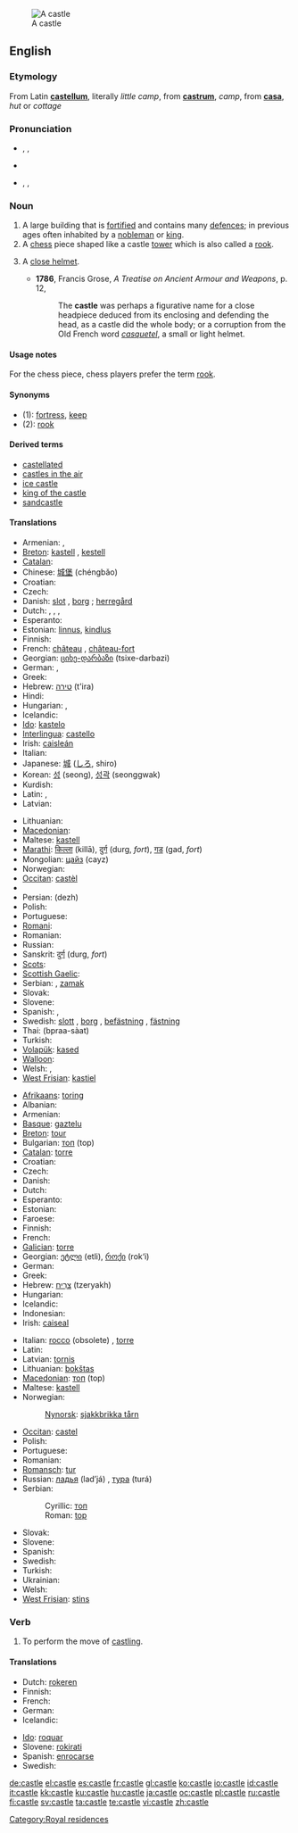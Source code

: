 [[Image:Burg Hohenzollern ak.jpg|thumb|A castle]]
==English==
{{wikipedia}}

===Etymology===
From Latin '''[[castellum]]''', literally ''little camp'', from '''[[castrum]]''', ''camp'', from '''[[casa]]''', ''hut'' or ''cottage''

===Pronunciation===
* {{enPR|käs'(ə)l}}, {{IPA|/ˈkɑːs(ə)l/}}, {{SAMPA|/"kA:s(@)l/}}
* {{audio|En-us-castle.ogg|Audio (US)}}
*: {{rhymes|ɑːs(ə)l}}
* {{enPR|kăs'(ə)l}}, {{IPA|/ˈkæs(ə)l/}}, {{SAMPA|/"k{s(@)l/}}
*: {{rhymes|æs(ə)l}}

===Noun===
{{en-noun}}

# A large building that is [[fortified]] and contains many [[defence]]s; in previous ages often inhabited by a [[nobleman]] or [[king]].
# A [[chess]] piece shaped like a castle [[tower]] which is also called a [[rook]].
# {{obsolete}} A [[close helmet]].
#* '''1786''', Francis Grose, ''A Treatise on Ancient Armour and Weapons'', p. 12,
#*: The '''castle''' was perhaps a figurative name for a close headpiece deduced from its enclosing and defending the head, as a castle did the whole body; or a corruption from the Old French word ''[[casquetel]]'', a small or light helmet.

====Usage notes====
For the chess piece, chess players prefer the term [[rook]].

====Synonyms====
* (1): [[fortress]], [[keep]]
* (2): [[rook]]

====Derived terms====
* [[castellated]]
* [[castles in the air]]
* [[ice castle]]
* [[king of the castle]]
* [[sandcastle]]

====Translations====
{{trans-top|fortified building}}
* Armenian: {{t-|hy|ամրոց|tr=amroc'|sc=Armn|xs=Armenian}}, {{t-|hy|դղյակ|tr=dġyak|sc=Armn|xs=Armenian}}
* [[Breton]]: [[kastell]] {{m}}, [[kestell]]
* [[Catalan]]: {{t+|ca|castell|m}}
* Chinese: [[城堡]] (chéngbǎo)
* Croatian: {{t-|hr|dvorac|m}}
* Czech: {{t+|cs|hrad|m}}
* Danish: [[slot]] {{n}}, [[borg]] {{c}}; [[herregård]] {{c}}
* Dutch: {{t+|nl|kasteel|n}}, {{t+|nl|fort|n}}, {{t-|nl|burcht|f}}, {{t+|nl|slot|n}}
* Esperanto: {{t-|eo|kastelo|xs=Esperanto}}
* Estonian: [[linnus]], [[kindlus]]
* Finnish: {{t+|fi|linna}}
* French: [[château]] {{m}}, [[château-fort]] {{m}}
* Georgian: [[ციხე-დარბაზი]] (tsixe-darbazi)
* German: {{t+|de|Burg|f}}, {{t+|de|Festung|f}}
* Greek: {{t+|el|κάστρο|n|tr=kástro|sc=Grek}}
* Hebrew: [[טירה]] (t'ira) {{f}}
* Hindi: {{t-|hi|क़िला|tr=qila|sc=Deva|xs=Hindi}}
* Hungarian: {{t+|hu|vár}}, {{t+|hu|kastély}}
* Icelandic: {{t+|is|kastali|m}}
* [[Ido]]: [[kastelo]]
* [[Interlingua]]: [[castello]]
* Irish: [[caisleán]] {{m}}
* Italian: {{t+|it|castello|m}}
* Japanese: [[城]] ([[しろ]], shiro)
* Korean: [[성]] (seong), [[성곽]] (seonggwak)
* Kurdish: {{ku-Arab|[[قه‌ڵا]]}}
* Latin: {{t+|la|castellum|n}}, {{t+|la|castrum|n}}
* Latvian: {{t-|lv|pils|f|xs=Latvian}}
{{trans-mid}}
* Lithuanian: {{t-|lt|pilis|xs=Lithuanian}}
* [[Macedonian]]: {{t-|mk|замок|m|tr=zámok|sc=Cyrl|xs=Macedonian}}
* Maltese: [[kastell]] {{m}}
* [[Marathi]]: [[किल्ला]] (killā), [[दुर्ग]] (durg, ''fort''), [[गड]] (gad, ''fort'')
* Mongolian: [[цайз]] (cayz) {{n}}
* Norwegian: {{t-|no|borg}}
* [[Occitan]]: [[castèl]] {{m}}
* {{trreq|Old English}}
* Persian: {{fa-Arab|[[دژ]]}} (dezh)
* Polish: {{t+|pl|zamek|m}}
* Portuguese: {{t+|pt|castelo|m}}
* [[Romani]]: {{tø|rom|dyiz|f|xs=Romani}}
* Romanian: {{t-|ro|castel|n}}
* Russian: {{t+|ru|замок|m|alt=за́мок|tr=zámok|sc=Cyrl}}
* Sanskrit: [[दुर्ग]] (durg, ''fort'')
* [[Scots]]: {{tø|sco|castle|xs=Scots}}
* [[Scottish Gaelic]]: {{t-|gd|caisteal|m|xs=Scottish Gaelic}}
* Serbian: {{t|sr|замaк|m|sc=Cyrl}}, [[zamak]] {{m}}
* Slovak: {{t-|sk|hrad|m}}
* Slovene: {{t+|sl|grad|m}}
* Spanish: {{t+|es|castillo|m}}, {{t-|es|castro|m}}
* Swedish: [[slott]] {{n}}, [[borg]] {{c}}, [[befästning]] {{c}}, [[fästning]] {{c}}
* Thai: {{Thai|[[ปราสาท]]}} (bpraa-sàat)
* Turkish: {{t+|tr|kale}}
* [[Volapük]]: [[kased]]
* [[Walloon]]: {{t+|wa|tchestea|xs=Walloon}}
* Welsh: {{t-|cy|caer|f|xs=Welsh}}, {{t-|cy|castell|m|xs=Welsh}}
* [[West Frisian]]: [[kastiel]]
{{trans-bottom}}

{{trans-top|chess piece}}
* [[Afrikaans]]: [[toring]]
* Albanian: {{t-|sq|kala|xs=Albanian}}
* Armenian: {{t-|hy|նավակ|tr=navak|sc=Armn|xs=Armenian}}
* [[Basque]]: [[gaztelu]]
* [[Breton]]: [[tour]] {{m}}
* Bulgarian: [[топ]] (top) {{m}}
* [[Catalan]]: [[torre]] {{f}}
* Croatian: {{t+|hr|top|m}}
* Czech: {{t+|cs|věž|f}}
* Danish: {{t-|da|tårn|n}}
* Dutch: {{t+|nl|toren|m}}
* Esperanto: {{t-|eo|turo|xs=Esperanto}}
* Estonian: {{t-|et|vanker}}
* Faroese: {{t-|fo|rókur|xs=Faroese}}
* Finnish: {{t+|fi|torni}}
* French: {{t+|fr|tour|f}}
* [[Galician]]: [[torre]] {{f}}
* Georgian: [[ეტლი]] (etli), [[როქი]] (rok‘i)
* German: {{t+|de|Turm|m}}
* Greek: {{t+|el|πύργος|tr=pírgos|sc=Grek}}
* Hebrew: [[צריח|צרִיחַ]] (tzeryakh) {{m}}
* Hungarian: {{t+|hu|bástya}}
* Icelandic: {{t-|is|hrókur|m}}
* Indonesian: {{t-|id|benteng|xs=Indonesian}}
* Irish: [[caiseal]]
{{trans-mid}}
* Italian: [[rocco]] (obsolete) {{m}}, [[torre#Italian|torre]] {{f}}
* Latin: {{t+|la|turris|f}}
* Latvian: [[tornis]] {{m}}
* Lithuanian: [[bokštas]]
* [[Macedonian]]: [[топ]] (top) {{m}}
* Maltese: [[kastell]] {{m}}
* Norwegian: {{t-|no|tårn}}
*: [[Nynorsk]]: [[sjakkbrikka tårn]]
* [[Occitan]]: [[castel]] {{m}}
* Polish: {{t+|pl|wieża|f}}
* Portuguese: {{t+|pt|torre|f}}
* Romanian: {{t+|ro|turn}}
* [[Romansch]]: [[tur]]
* Russian: [[ладья]] (lad’já) {{f}}, [[тура]] (turá) {{f}}
* Serbian:
*: Cyrillic: [[топ]]
*: Roman: [[top]]
* Slovak: {{t-|sk|veža|f}}
* Slovene: {{t+|sl|trdnjava|f}}
* Spanish: {{t+|es|torre|f}}
* Swedish: {{t+|sv|torn|n}}
* Turkish: {{t+|tr|kale}}
* Ukrainian: {{t-|uk|тура|f|tr=tura|sc=Cyrl|xs=Ukrainian}}
* Welsh: {{t-|cy|castell|m|xs=Welsh}}
* [[West Frisian]]: [[stins]]
{{trans-bottom}}

===Verb===
{{en-verb|castl|ing}}

# {{chess}} To perform the move of [[castling]].

====Translations====
{{trans-top|to perform the move of castling}}
* Dutch: [[rokeren]]
* Finnish: {{t-|fi|tornittaa}}
* French: {{t+|fr|roquer}}
* German: {{t+|de|rochieren}}
* Icelandic: {{t-|is|hrókera}}
{{trans-mid}}
* [[Ido]]: [[roquar]]
* Slovene: [[rokirati]]
* Spanish: [[enrocarse]]
* Swedish: {{t+|sv|rockera}}
{{trans-bottom}}

[[Category:Royal residences]]

[[de:castle]]
[[el:castle]]
[[es:castle]]
[[fr:castle]]
[[gl:castle]]
[[ko:castle]]
[[io:castle]]
[[id:castle]]
[[it:castle]]
[[kk:castle]]
[[ku:castle]]
[[hu:castle]]
[[ja:castle]]
[[oc:castle]]
[[pl:castle]]
[[ru:castle]]
[[fi:castle]]
[[sv:castle]]
[[ta:castle]]
[[te:castle]]
[[vi:castle]]
[[zh:castle]]